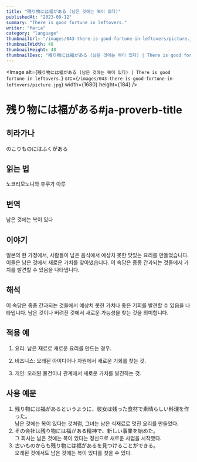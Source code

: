 ```yaml
---
title: "残り物には福がある (남은 것에는 복이 있다)"
publishedAt: "2023-09-12"
summary: "There is good fortune in leftovers."
writer: "Maria"
category: "language"
thumbnailUrl: "/images/043-there-is-good-fortune-in-leftovers/picture.jpg"
thumbnailWidth: 48
thumbnailHeight: 48
thumbnailDesc: "残り物には福がある (남은 것에는 복이 있다) | There is good fortune in leftovers."
---
```


<Image
  alt={`残り物には福がある (남은 것에는 복이 있다) | There is good fortune in leftovers.`}
  src={`/images/043-there-is-good-fortune-in-leftovers/picture.jpg`}
  width={1680}
  height={184}
/>

# 残り物には福がある#ja-proverb-title

## 히라가나

のこりものにはふくがある

## 읽는 법

노코리모노니와 후쿠가 아루

## 번역

남은 것에는 복이 있다

## 이야기

일본의 한 가정에서, 사람들이 남은 음식에서 예상치 못한 맛있는 요리를 만들었습니다. 이들은 남은 것에서 새로운 가치를 찾아냈습니다. 이 속담은 종종 간과되는 것들에서 가치를 발견할 수 있음을 나타냅니다.

## 해석

이 속담은 종종 간과되는 것들에서 예상치 못한 가치나 좋은 기회를 발견할 수 있음을 나타냅니다. 남은 것이나 버려진 것에서 새로운 가능성을 찾는 것을 의미합니다.

## 적용 예

1. 요리: 남은 재료로 새로운 요리를 만드는 경우.

2. 비즈니스: 오래된 아이디어나 자원에서 새로운 기회를 찾는 것.

3. 개인: 오래된 물건이나 관계에서 새로운 가치를 발견하는 것.

## 사용 예문

1. 残り物には福があるというように、彼女は残った食材で素晴らしい料理を作った。<br /> 남은 것에는 복이 있다는 것처럼, 그녀는 남은 식재료로 멋진 요리를 만들었다.
2. その会社は残り物には福がある精神で、新しい事業を始めた。<br /> 그 회사는 남은 것에는 복이 있다는 정신으로 새로운 사업을 시작했다.
3. 古いものからも残り物には福があるを見つけることができる。<br /> 오래된 것에서도 남은 것에는 복이 있다를 찾을 수 있다.
